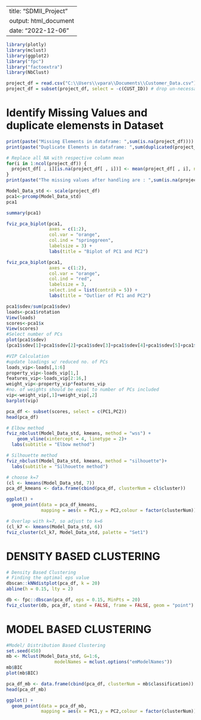 |                        |
|------------------------|
| title: "SDMII_Project" |
| output: html_document  |
| date: "2022-12-06"     |

```{r}
library(plotly)
library(mclust)
library(ggplot2)
library("fpc")
library("factoextra")
library(NbClust)
```

```{r}
project_df = read.csv("C:\\Users\\vpara\\Documents\\Customer_Data.csv")
project_df = subset(project_df, select = -c(CUST_ID)) # drop un-necessary columns
```

# Identify Missing Values and duplicate elemensts in Dataset

```{r}
print(paste("Missing Elements in dataframe: ",sum(is.na(project_df))))
print(paste("Duplicate Elements in dataframe: ",sum(duplicated(project_df))))
```

```{r}
# Replace all NA with respective column mean
for(i in 1:ncol(project_df)) {                                   
  project_df[ , i][is.na(project_df[ , i])] <- mean(project_df[ , i], na.rm = TRUE)
}
print(paste("The missing values after handling are : ",sum(is.na(project_df))))
```

```{r}
Model_Data_std <- scale(project_df)
pca1<-prcomp(Model_Data_std)
pca1
```

```{r}
summary(pca1)
```

```{r}
fviz_pca_biplot(pca1, 
                axes = c(1:2), 
                col.var = "orange",
                col.ind = "springgreen",
                labelsize = 3) +
                labs(title = "Biplot of PC1 and PC2")
```

```{r}
fviz_pca_biplot(pca1, 
                axes = c(1:2), 
                col.var = "orange",
                col.ind = "red",
                labelsize = 3,
                select.ind = list(contrib = 5)) +
                labs(title = "Outlier of PC1 and PC2")
```





```{r}
pca1$sdev/sum(pca1$sdev)
loads<-pca1$rotation
View(loads)
scores<-pca1$x
View(scores)
#Select number of PCs
plot(pca1$sdev)
(pca1$sdev[1]+pca1$sdev[2]+pca1$sdev[3]+pca1$sdev[4]+pca1$sdev[5]+pca1$sdev[6]+pca1$sdev[7]+pca1$sdev[8])/sum(pca1$sdev)

#VIP Calculation
#update loadings w/ reduced no. of PCs
loads_vip<-loads[,1:6]
property_vip<-loads_vip[1,]
features_vip<-loads_vip[2:16,]
weight_vip<-property_vip*features_vip
#no. of weights should be equal to number of PCs included
vip<-weight_vip[,1]+weight_vip[,2]
barplot(vip)
```

```{r}
pca_df <- subset(scores, select = c(PC1,PC2))
head(pca_df)
```

```{r}
# Elbow method
fviz_nbclust(Model_Data_std, kmeans, method = "wss") +
    geom_vline(xintercept = 4, linetype = 2)+
  labs(subtitle = "Elbow method")
```

```{r}
# Silhouette method
fviz_nbclust(Model_Data_std, kmeans, method = "silhouette")+
  labs(subtitle = "Silhouette method")
```

```{r}
# choose k=7
(cl <- kmeans(Model_Data_std, 7))
pca_df_kmeans <- data.frame(cbind(pca_df, clusterNum = cl$cluster))
```
```{r}
ggplot() +
  geom_point(data = pca_df_kmeans, 
             mapping = aes(x = PC1,y = PC2,colour = factor(clusterNum)))

```

```{r}
# Overlap with k=7, so adjust to k=6
(cl_k7 <- kmeans(Model_Data_std, 6))
fviz_cluster(cl_k7, Model_Data_std, palette = "Set1")
```

# DENSITY BASED CLUSTERING

```{r}
# Density Based Clustering
# Finding the optimal eps value
dbscan::kNNdistplot(pca_df, k = 20)
abline(h = 0.15, lty = 2)
```

```{r}
db <- fpc::dbscan(pca_df, eps = 0.15, MinPts = 20)
fviz_cluster(db, pca_df, stand = FALSE, frame = FALSE, geom = "point")
```

# MODEL BASED CLUSTERING

```{r}
#Model/ Distribution Based Clustering
set.seed(450)
mb <- Mclust(Model_Data_std, G=1:6, 
                  modelNames = mclust.options("emModelNames"))
mb$BIC
plot(mb$BIC)
```

```{r}
pca_df_mb <- data.frame(cbind(pca_df, clusterNum = mb$classification))
head(pca_df_mb)
```

```{r}
ggplot() +
  geom_point(data = pca_df_mb, 
             mapping = aes(x = PC1,y = PC2,colour = factor(clusterNum)))
```
